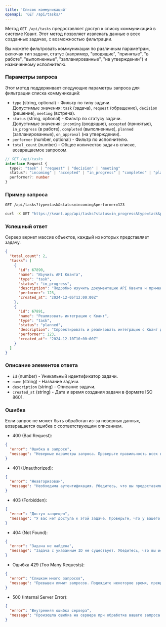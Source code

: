 ```yaml
---
title: 'Список коммуникаций'
openapi: 'GET /api/tasks/'
---
```

Метод `GET /api/tasks` предоставляет доступ к списку коммуникаций в системе Квант. Этот метод позволяет извлекать данные о всех созданных задачах, с возможностью фильтрации.

Вы можете фильтровать коммуникации по различным параметрам, включая тип задачи, статус (например, "входящие", "принятые", "в работе", "выполненные", "запланированные", "на утверждении") и назначенному исполнителю.

### Параметры запроса

Этот метод поддерживает следующие параметры запроса для фильтрации списка коммуникаций:

- `type` (string, optional) - Фильтр по типу задачи.  
  Допустимые значения: `task` (задача), `request` (обращение), `decision` (решение), `meeting` (встреча).
- `status` (string, optional) - Фильтр по статусу задачи.  
  Допустимые значения: `incoming` (входящие), `accepted` (принятые), `in_progress` (в работе), `completed` (выполненные), `planned` (запланированные), `on_approval` (на утверждении).
- `performer` (number, optional) - Фильтр по исполнителю.
- `total_count` (number) - Общее количество задач в списке, возвращаемое запросом.

```typescript
// GET /api/tasks
interface Request { 
  type?: "task" | "request" | "decision" | "meeting"
  status?: "incoming" | "accepted" | "in_progress" | "completed" | "planned" | "on_approval"
  performer?: number
}
```

### Пример запроса

<CodeGroup>

```md Request
GET /api/tasks?type=task&status=incoming&performer=123
```

```bash cURL
curl -X GET "https://kvant.app/api/tasks?status=in_progress&type=task&performer=123"
```

</CodeGroup>

### Успешный ответ
Сервер вернет массив объектов, каждый из которых представляет задачу.

```json
{
  "total_count": 2,
  "tasks": [
    {
      "id": 67890,
      "name": "Изучить API Кванта",
      "type": "task",
      "status": "in_progress",
      "description": "Подробно изучить документацию API Кванта и применить знания на практике",
      "performer": 123,
      "created_at": "2024-12-05T12:00:00Z"
    },
    {
      "id": 67891,
      "name": "Реализовать интеграцию с Квант",
      "type": "task",
      "status": "planned",
      "description": "Спроектировать и реализовать интеграцию с Квант для улучшения рабочих процессов",
      "performer": 123,
      "created_at": "2024-12-10T10:00:00Z"
    }
  ]
}
```

### Описание элементов ответа

- `id` (number) - Уникальный идентификатор задачи.
- `name` (string) - Название задачи.
- `description` (string) - Описание задачи.
- `created_at` (string) - Дата и время создания задачи в формате ISO 8601.

### Ошибка
Если запрос не может быть обработан из-за неверных данных, возвращается ошибка с соответствующим описанием.

- 400 (Bad Request):
```json
{
  "error": "Ошибка в запросе",
  "message": "Неверные параметры запроса. Проверьте правильность всех введенных данных, особенно фильтров."
}
```

- 401 (Unauthorized):
```json
{
  "error": "Неавторизован",
  "message": "Необходима аутентификация. Убедитесь, что вы предоставили правильный API-ключ в заголовке запроса."
}
```
- 403 (Forbidden):
```json
{
  "error": "Доступ запрещен",
  "message": "У вас нет доступа к этой задаче. Проверьте, что у вашего аккаунта есть соответствующие права доступа."
}
```
- 404 (Not Found):
```json
{
  "error": "Задача не найдена",
  "message": "Задача с указанным ID не существует. Убедитесь, что вы используете правильный идентификатор задачи."
}
```
- Ошибка 429 (Too Many Requests):
```json
{
  "error": "Слишком много запросов",
  "message": "Превышен лимит запросов. Подождите некоторое время, прежде чем отправлять новый запрос."
}
```
- 500 (Internal Server Error):
```json
{
  "error": "Внутренняя ошибка сервера",
  "message": "Произошла ошибка на сервере при обработке вашего запроса. Пожалуйста, попробуйте еще раз позже или обратитесь в службу поддержки."
}
```